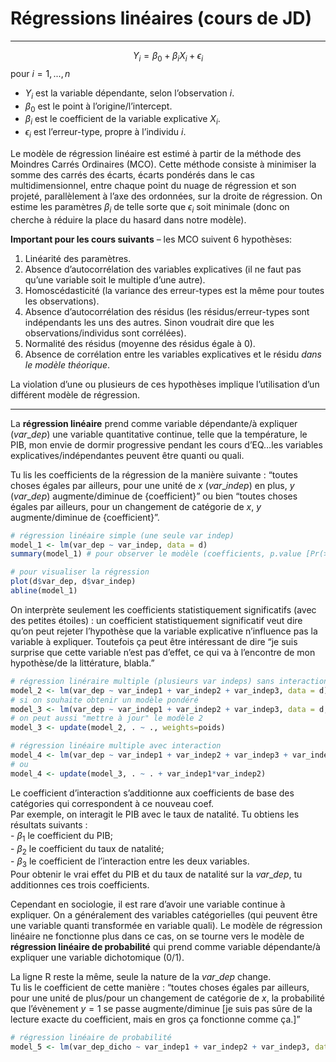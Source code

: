 
# Régressions linéaires (cours de JD) {#reg-lin}

***
$$Y_i = \beta_0 + \beta_iX_i + \epsilon_i$$ pour $i = 1,...,n$

* $Y_i$ est la variable dépendante, selon l'observation $i$.
* $\beta_0$ est le point à l'origine/l'intercept.
* $\beta_i$ est le coefficient de la variable explicative $X_i$.
* $\epsilon_i$ est l'erreur-type, propre à l'individu $i$.

Le modèle de régression linéaire est estimé à partir de la méthode des Moindres Carrés Ordinaires (MCO). Cette méthode consiste à minimiser la somme des carrés des écarts, écarts pondérés dans le cas multidimensionnel, entre chaque point du nuage de régression et son projeté, parallèlement à l'axe des ordonnées, sur la droite de régression. On estime les paramètres $\beta_i$ de telle sorte que $\epsilon_i$ soit minimale (donc on cherche à réduire la place du hasard dans notre modèle).

**Important pour les cours suivants** -- les MCO suivent 6 hypothèses:

1. Linéarité des paramètres.
2. Absence d'autocorrélation des variables explicatives (il ne faut pas qu'une variable soit le multiple d'une autre).
3. Homoscédasticité (la variance des erreur-types est la même pour toutes les observations).
4. Absence d'autocorrélation des résidus (les résidus/erreur-types sont indépendants les uns des autres. Sinon voudrait dire que les observations/individus sont corrélées).
5. Normalité des résidus (moyenne des résidus égale à 0).
6. Absence de corrélation entre les variables explicatives et le résidu *dans le modèle théorique*.

La violation d'une ou plusieurs de ces hypothèses implique l'utilisation d'un différent modèle de régression.

***

La **régression linéaire** prend comme variable dépendante/à expliquer ($var\_dep$) une variable quantitative continue, telle que la température, le PIB, mon envie de dormir progressive pendant les cours d'EQ...les variables explicatives/indépendantes peuvent être quanti ou quali.

Tu lis les coefficients de la régression de la manière suivante : "toutes choses égales par ailleurs, pour une unité de $x$ ($var\_indep$) en plus, $y$ ($var\_dep$) augmente/diminue de {coefficient}" ou bien "toutes choses égales par ailleurs, pour un changement de catégorie de $x$, $y$ augmente/diminue de {coefficient}".

```r
# régression linéaire simple (une seule var indep)
model_1 <- lm(var_dep ~ var_indep, data = d)
summary(model_1) # pour observer le modèle (coefficients, p.value [Pr(>|z|)], deviance, etc.)

# pour visualiser la régression
plot(d$var_dep, d$var_indep)
abline(model_1)
```

On interprète seulement les coefficients statistiquement significatifs (avec des petites étoiles) : un coefficient statistiquement significatif veut dire qu'on peut rejeter l'hypothèse que la variable explicative n'influence pas la variable à expliquer. Toutefois ça peut être intéressant de dire "je suis surprise que cette variable n'est pas d'effet, ce qui va à l'encontre de mon hypothèse/de la littérature, blabla."

```r
# régression linéraire multiple (plusieurs var indeps) sans interaction
model_2 <- lm(var_dep ~ var_indep1 + var_indep2 + var_indep3, data = d)
# si on souhaite obtenir un modèle pondéré
model_3 <- lm(var_dep ~ var_indep1 + var_indep2 + var_indep3, data = d, weights = poids)
# on peut aussi "mettre à jour" le modèle 2
model_3 <- update(model_2, . ~ ., weights=poids)

# régression linéaire multiple avec interaction
model_4 <- lm(var_dep ~ var_indep1 + var_indep2 + var_indep3 + var_indep1*var_indep2, data = d, weights = poids)
# ou
model_4 <- update(model_3, . ~ . + var_indep1*var_indep2)
```

Le coefficient d'interaction s'additionne aux coefficients de base des catégories qui correspondent à ce nouveau coef.\
Par exemple, on interagit le PIB avec le taux de natalité. Tu obtiens les résultats suivants :\
- $\beta_1$ le coefficient du PIB;\
- $\beta_2$ le coefficient du taux de natalité;\
- $\beta_3$ le coefficient de l'interaction entre les deux variables.\
Pour obtenir le vrai effet du PIB et du taux de natalité sur la $var\_dep$, tu additionnes ces trois coefficients.

Cependant en sociologie, il est rare d'avoir une variable continue à expliquer. On a généralement des variables catégorielles (qui peuvent être une variable quanti transformée en variable quali). Le modèle de régression linéaire ne fonctionne plus dans ce cas, on se tourne vers le modèle de **régression linéaire de probabilité** qui prend comme variable dépendante/à expliquer une variable dichotomique (0/1).

La ligne R reste la même, seule la nature de la $var\_dep$ change.\
Tu lis le coefficient de cette manière : "toutes choses égales par ailleurs, pour une unité de plus/pour un changement de catégorie de $x$, la probabilité que l'évènement $y=1$ se passe augmente/diminue [je suis pas sûre de la lecture exacte du coefficient, mais en gros ça fonctionne comme ça.]"

```r
# régression linéaire de probabilité
model_5 <- lm(var_dep_dicho ~ var_indep1 + var_indep2 + var_indep3, data = d, weights = poids)
```
